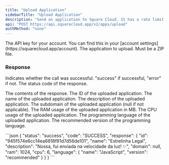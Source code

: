 ```yaml
---
title: "Upload Application"
sidebarTitle: "Upload Application"
description: "Send an application to Square Cloud. It has a rate limit of 1 request every 10 seconds."
api: "POST https://api.squarecloud.app/v2/apps/upload"
authMethod: "none"
---
```


<ParamField header="Authorization" type="string" placeholder="API KEY" required>
  The API key for your account. You can find this in your [account settings](https://squarecloud.app/account).
</ParamField>

<ParamField body="file" type="file" placeholder="application.zip" required>
  The application to upload. Must be a ZIP file.
</ParamField>

### Response

<ResponseField name="status" type="string">
  Indicates whether the call was successful. "success" if successful, "error" if not.
</ResponseField>
<ResponseField name="code" type="string">
  The status code of the response.
</ResponseField>
<ResponseField name="response" type="object">

The contents of the response.
<Expandable title="Toggle object">
<ResponseField name="id" type="string">
  The ID of the uploaded application.
</ResponseField>
<ResponseField name="name" type="string">
  The name of the uploaded application.
</ResponseField>
<ResponseField name="description" type="string">
  The description of the uploaded application.
</ResponseField>
<ResponseField name="domain" type="string">
  The subdomain of the uploaded application (null if not applicable).
</ResponseField>
<ResponseField name="ram" type="number">
  The RAM usage of the uploaded application in MB.
</ResponseField>
<ResponseField name="cpu" type="number">
  The CPU usage of the uploaded application.
</ResponseField>
<ResponseField name="language" type="object">
<Expandable title="Toggle object">
<ResponseField name="name" type="string">
  The programming language of the uploaded application.
</ResponseField>
<ResponseField name="version" type="string">
  The recommended version of the programming language.
</ResponseField>
</Expandable>
</ResponseField>
</Expandable>
</ResponseField>

<ResponseExample>
```json
{
    "status": "success",
    "code": "SUCCESS",
    "response": {
        "id": "945f574e6cc14ea6818f91d7d56de101",
        "name": "Estrelinha Legal",
        "description": "Nossa, fui enviada na velocidade da luz! ✨",
        "domain": null,
        "ram": 1024,
        "cpu": 6,
        "language": {
            "name": "JavaScript",
            "version": "recommended"
        }
    }
}
```
</ResponseExample>